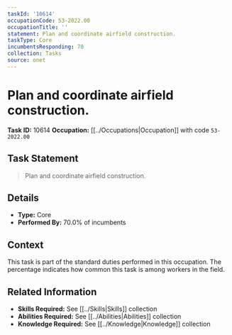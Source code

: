 ```yaml
---
taskId: '10614'
occupationCode: 53-2022.00
occupationTitle: ''
statement: Plan and coordinate airfield construction.
taskType: Core
incumbentsResponding: 70
collection: Tasks
source: onet
---
```

# Plan and coordinate airfield construction.

**Task ID:** 10614
**Occupation:** [[../Occupations|Occupation]] with code `53-2022.00`

## Task Statement

> Plan and coordinate airfield construction.

## Details

- **Type:** Core
- **Performed By:** 70.0% of incumbents

## Context

This task is part of the standard duties performed in this occupation. The percentage indicates how common this task is among workers in the field.

## Related Information

- **Skills Required:** See [[../Skills|Skills]] collection
- **Abilities Required:** See [[../Abilities|Abilities]] collection
- **Knowledge Required:** See [[../Knowledge|Knowledge]] collection
